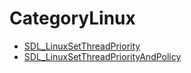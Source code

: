 = CategoryLinux =

<!-- BEGIN CATEGORY LIST -->
* [[SDL_LinuxSetThreadPriority]]
* [[SDL_LinuxSetThreadPriorityAndPolicy]]
<!-- END CATEGORY LIST -->

